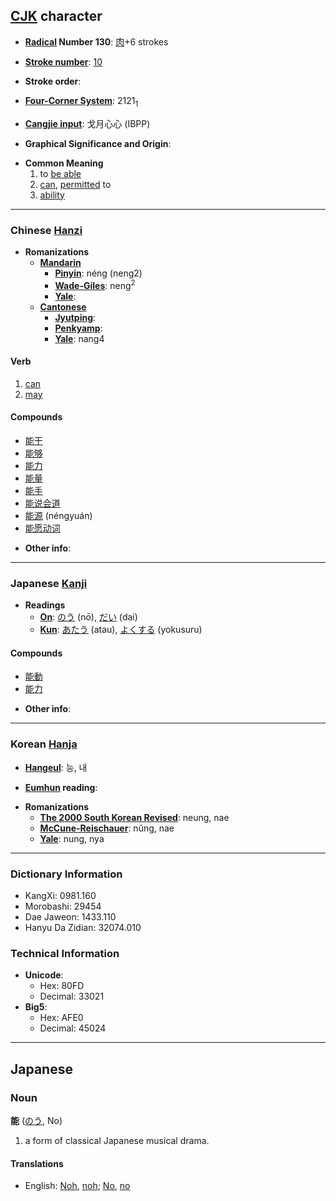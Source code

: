 ==[[CJK]] character==

* '''[[Wiktionary:Chinese radical index| Radical]] Number 130''': [[Wiktionary:Chinese radical index 肉|肉]]+6 strokes

* '''[[Wiktionary:Chinese total strokes index|Stroke number]]''': [[Wiktionary:Chinese total strokes index 10|10]]

* '''Stroke order''': 

* '''[[Wiktionary:Chinese four corner index|Four-Corner System]]''': 2121<sub>1</sub>

* '''[[Wiktionary:Chinese Cangjie index|Cangjie input]]''': 戈月心心 (IBPP)

* '''Graphical Significance and Origin''': 

* '''Common Meaning'''
*#to [[be able]]
*# [[can]], [[permitted]] to
*# [[ability]]

----

=== Chinese [[Hanzi]] ===

* '''Romanizations'''
** '''[[Mandarin]]'''
*** '''[[Pinyin]]''': néng (neng2)
*** '''[[Wade-Giles]]''': neng<sup>2</sup>
*** '''[[Yale]]''': 
** '''[[Cantonese]]'''
*** '''[[Jyutping]]''':
*** '''[[Penkyamp]]''': 
*** '''[[Yale]]''': nang4

====Verb====

# [[can]]
# [[may]]

====Compounds====
*[[能干]]
*[[能够]]
*[[能力]]
*[[能量]]
*[[能手]]
*[[能说会道]]
*[[能源]] (néngyuán)
*[[能愿动词]]

* '''Other info''': 

----

=== Japanese [[Kanji]] ===

* '''Readings'''
** '''[[On]]''': [[のう]] (nō), [[だい]] (dai)
** '''[[Kun]]''': [[あたう]] (atau), [[よくする]] (yokusuru)

====Compounds====
*[[能動]]
*[[能力]]

* '''Other info''':  

----

=== Korean [[Hanja]] ===

* '''[[Hangeul]]''': 능, 내

* '''[[Eumhun]] reading''': 

* '''Romanizations'''
** '''[[The 2000 South Korean Revised Romanization|The 2000 South Korean Revised]]''': neung, nae
** '''[[McCune-Reischauer]]''': nŭng, nae
** '''[[Yale]]''': nung, nya

----

=== Dictionary Information ===

* KangXi: 0981.160
* Morobashi: 29454
* Dae Jaweon: 1433.110
* Hanyu Da Zidian: 32074.010

=== Technical Information ===

* '''Unicode''':
** Hex: 80FD
** Decimal: 33021
* '''Big5''':
** Hex: AFE0
** Decimal: 45024

----

==Japanese==
===Noun===
'''能''' ([[のう]], No)

# a form of classical Japanese musical drama.

====Translations====
*English: [[Noh]], [[noh]]; [[No]], [[no]]